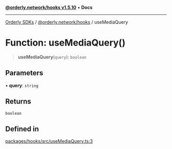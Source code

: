 [**@orderly.network/hooks v1.5.10**](/sdks/tech-doc/@orderly.network/hooks/README) • **Docs**

***

[Orderly SDKs](/sdks/tech-doc/packages) / [@orderly.network/hooks](/sdks/tech-doc/@orderly.network/hooks/README) / useMediaQuery

# Function: useMediaQuery()

> **useMediaQuery**(`query`): `boolean`

## Parameters

• **query**: `string`

## Returns

`boolean`

## Defined in

[packages/hooks/src/useMediaQuery.ts:3](https://github.com/OrderlyNetwork/js-sdk/blob/554ae704783e3b83c40bb234a899e8f02987d9b6/packages/hooks/src/useMediaQuery.ts#L3)
